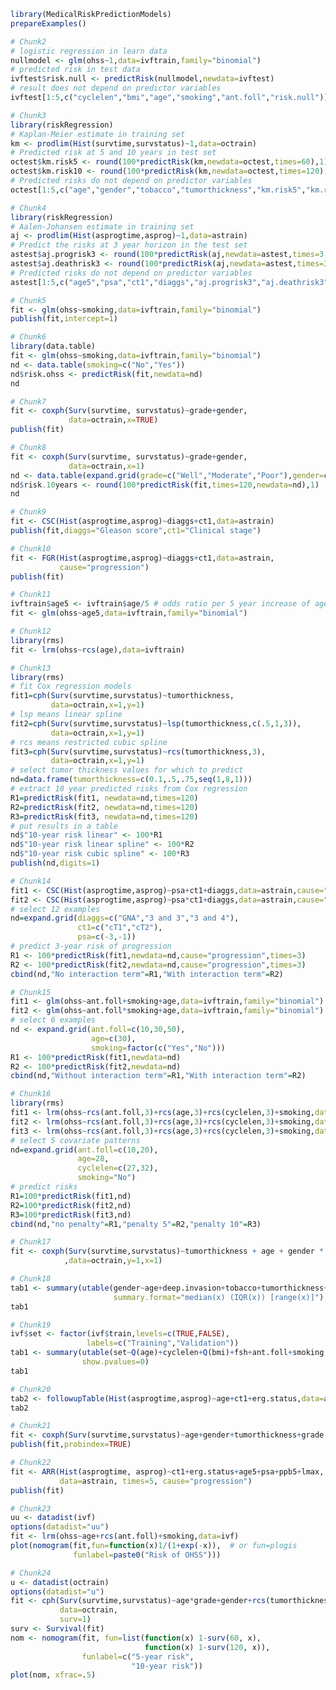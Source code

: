 ```r
library(MedicalRiskPredictionModels)
prepareExamples() 
```

```r
# Chunk2
# logistic regression in learn data
nullmodel <- glm(ohss~1,data=ivftrain,family="binomial") 
# predicted risk in test data
ivftest$risk.null <- predictRisk(nullmodel,newdata=ivftest)
# result does not depend on predictor variables
ivftest[1:5,c("cyclelen","bmi","age","smoking","ant.foll","risk.null")] 
```

```r
# Chunk3
library(riskRegression)
# Kaplan-Meier estimate in training set
km <- prodlim(Hist(survtime,survstatus)~1,data=octrain)
# Predicted risk at 5 and 10 years in test set
octest$km.risk5 <- round(100*predictRisk(km,newdata=octest,times=60),1)
octest$km.risk10 <- round(100*predictRisk(km,newdata=octest,times=120),1)
# Predicted risks do not depend on predictor variables
octest[1:5,c("age","gender","tobacco","tumorthickness","km.risk5","km.risk10")] 
```

```r
# Chunk4
library(riskRegression)
# Aalen-Johansen estimate in training set
aj <- prodlim(Hist(asprogtime,asprog)~1,data=astrain)
# Predict the risks at 3 year horizon in the test set
astest$aj.progrisk3 <- round(100*predictRisk(aj,newdata=astest,times=3,cause="progression"),1)
astest$aj.deathrisk3 <- round(100*predictRisk(aj,newdata=astest,times=3,cause="death"),1)
# Predicted risks do not depend on predictor variables
astest[1:5,c("age5","psa","ct1","diaggs","aj.progrisk3","aj.deathrisk3")] 
```

```r
# Chunk5
fit <- glm(ohss~smoking,data=ivftrain,family="binomial")
publish(fit,intercept=1) 
```

```r
# Chunk6
library(data.table)
fit <- glm(ohss~smoking,data=ivftrain,family="binomial")
nd <- data.table(smoking=c("No","Yes"))
nd$risk.ohss <- predictRisk(fit,newdata=nd)
nd 
```

```r
# Chunk7
fit <- coxph(Surv(survtime, survstatus)~grade+gender,
             data=octrain,x=TRUE)
publish(fit) 
```

```r
# Chunk8
fit <- coxph(Surv(survtime, survstatus)~grade+gender,
             data=octrain,x=1)
nd <- data.table(expand.grid(grade=c("Well","Moderate","Poor"),gender=c("Male","Female")))
nd$risk.10years <- round(100*predictRisk(fit,times=120,newdata=nd),1)
nd 
```

```r
# Chunk9
fit <- CSC(Hist(asprogtime,asprog)~diaggs+ct1,data=astrain)
publish(fit,diaggs="Gleason score",ct1="Clinical stage") 
```

```r
# Chunk10
fit <- FGR(Hist(asprogtime,asprog)~diaggs+ct1,data=astrain,
           cause="progression")
publish(fit) 
```

```r
# Chunk11
ivftrain$age5 <- ivftrain$age/5 # odds ratio per 5 year increase of age
fit <- glm(ohss~age5,data=ivftrain,family="binomial") 
```

```r
# Chunk12
library(rms)
fit <- lrm(ohss~rcs(age),data=ivftrain) 
```

```r
# Chunk13
library(rms)
# fit Cox regression models
fit1=cph(Surv(survtime,survstatus)~tumorthickness,
         data=octrain,x=1,y=1)
# lsp means linear spline
fit2=cph(Surv(survtime,survstatus)~lsp(tumorthickness,c(.5,1,3)),
         data=octrain,x=1,y=1)
# rcs means restricted cubic spline
fit3=cph(Surv(survtime,survstatus)~rcs(tumorthickness,3),
         data=octrain,x=1,y=1)
# select tumor thickness values for which to predict
nd=data.frame(tumorthickness=c(0.1,.5,.75,seq(1,8,1)))
# extract 10 year predicted risks from Cox regression
R1=predictRisk(fit1, newdata=nd,times=120)
R2=predictRisk(fit2, newdata=nd,times=120)
R3=predictRisk(fit3, newdata=nd,times=120)
# put results in a table
nd$"10-year risk linear" <- 100*R1
nd$"10-year risk linear spline" <- 100*R2
nd$"10-year risk cubic spline" <- 100*R3
publish(nd,digits=1) 
```

```r
# Chunk14
fit1 <- CSC(Hist(asprogtime,asprog)~psa+ct1+diaggs,data=astrain,cause="progression")
fit2 <- CSC(Hist(asprogtime,asprog)~psa*ct1+diaggs,data=astrain,cause="progression")
# select 12 examples
nd=expand.grid(diaggs=c("GNA","3 and 3","3 and 4"),
               ct1=c("cT1","cT2"),
               psa=c(-3,-1))
# predict 3-year risk of progression
R1 <- 100*predictRisk(fit1,newdata=nd,cause="progression",times=3)
R2 <- 100*predictRisk(fit2,newdata=nd,cause="progression",times=3)
cbind(nd,"No interaction term"=R1,"With interaction term"=R2) 
```

```r
# Chunk15
fit1 <- glm(ohss~ant.foll+smoking+age,data=ivftrain,family="binomial")
fit2 <- glm(ohss~ant.foll*smoking+age,data=ivftrain,family="binomial")
# select 6 examples
nd <- expand.grid(ant.foll=c(10,30,50),
                  age=c(30),
                  smoking=factor(c("Yes","No")))
R1 <- 100*predictRisk(fit1,newdata=nd)
R2 <- 100*predictRisk(fit2,newdata=nd)
cbind(nd,"Without interaction term"=R1,"With interaction term"=R2) 
```

```r
# Chunk16
library(rms)
fit1 <- lrm(ohss~rcs(ant.foll,3)+rcs(age,3)+rcs(cyclelen,3)+smoking,data=ivftrain)
fit2 <- lrm(ohss~rcs(ant.foll,3)+rcs(age,3)+rcs(cyclelen,3)+smoking,data=ivftrain,penalty=5)
fit3 <- lrm(ohss~rcs(ant.foll,3)+rcs(age,3)+rcs(cyclelen,3)+smoking,data=ivftrain,penalty=10)
# select 5 covariate patterns
nd=expand.grid(ant.foll=c(10,20),
               age=28,
               cyclelen=c(27,32),
               smoking="No")
# predict risks
R1=100*predictRisk(fit1,nd)
R2=100*predictRisk(fit2,nd)
R3=100*predictRisk(fit3,nd)
cbind(nd,"no penalty"=R1,"penalty 5"=R2,"penalty 10"=R3) 
```

```r
# Chunk17
fit <- coxph(Surv(survtime,survstatus)~tumorthickness + age + gender * race * tobacco * site
            ,data=octrain,y=1,x=1) 
```

```r
# Chunk18
tab1 <- summary(utable(gender~age+deep.invasion+tobacco+tumorthickness+grade,data=octrain,
                       summary.format="median(x) (IQR(x)) [range(x)]"),show.pvalue=0)
tab1 
```

```r
# Chunk19
ivf$set <- factor(ivf$train,levels=c(TRUE,FALSE),
                 labels=c("Training","Validation"))
tab1 <- summary(utable(set~Q(age)+cyclelen+Q(bmi)+fsh+ant.foll+smoking,data=ivf),
                show.pvalues=0)
tab1 
```

```r
# Chunk20
tab2 <- followupTable(Hist(asprogtime,asprog)~age+ct1+erg.status,data=as,followup.time=5)
tab2 
```

```r
# Chunk21
fit <- coxph(Surv(survtime,survstatus)~age+gender+tumorthickness+grade,data=octrain)
publish(fit,probindex=TRUE) 
```

```r
# Chunk22
fit <- ARR(Hist(asprogtime, asprog)~ct1+erg.status+age5+psa+ppb5+lmax,
           data=astrain, times=5, cause="progression")
publish(fit) 
```

```r
# Chunk23 
uu <- datadist(ivf)
options(datadist="uu")
fit <- lrm(ohss~age+rcs(ant.foll)+smoking,data=ivf)
plot(nomogram(fit,fun=function(x)1/(1+exp(-x)),  # or fun=plogis
              funlabel=paste0("Risk of OHSS"))) 
```

```r
# Chunk24 
u <- datadist(octrain)
options(datadist="u")
fit <- cph(Surv(survtime,survstatus)~age*grade+gender+rcs(tumorthickness),
           data=octrain,
           surv=1)
surv <- Survival(fit)
nom <- nomogram(fit, fun=list(function(x) 1-surv(60, x),
                              function(x) 1-surv(120, x)),
                funlabel=c("5-year risk", 
                           "10-year risk"))
plot(nom, xfrac=.5) 
```

